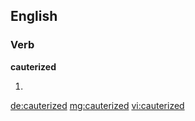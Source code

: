 ==English==

===Verb===
'''cauterized'''

# {{past of|[[cauterize]]}}

[[de:cauterized]]
[[mg:cauterized]]
[[vi:cauterized]]